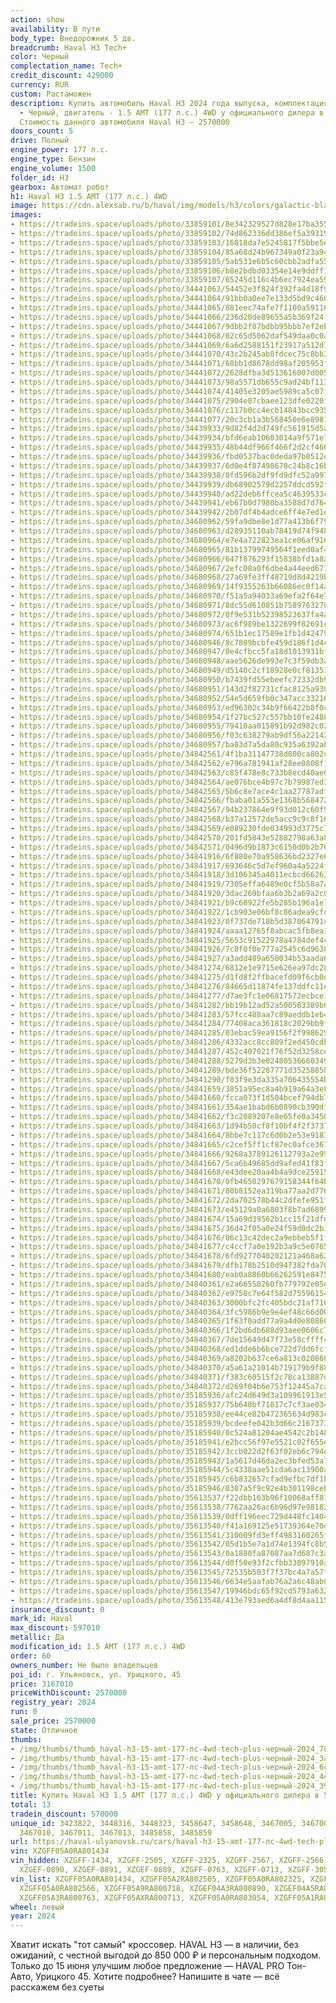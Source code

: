 ```yaml
---
action: show
availability: В пути
body_type: Внедорожник 5 дв.
breadcrumb: Haval H3 Tech+
color: Черный
complectation_name: Tech+
credit_discount: 429000
currency: RUR
custom: Растаможен
description: Купить автомобиль Haval H3 2024 года выпуска, комплектация Tech+, цвет
  - Черный, двигатель - 1.5 AMT (177 л.с.) 4WD у официального дилера в г. Ульяновск.
  Стоимость данного автомобиля Haval H3 – 2570000
doors_count: 5
drive: Полный
engine_power: 177 л.с.
engine_type: Бензин
engine_volume: 1500
folder_id: H3
gearbox: Автомат робот
h1: Haval H3 1.5 AMT (177 л.с.) 4WD
image: https://cdn.alexsab.ru/b/haval/img/models/h3/colors/galactic-black.webp
images:
- https://tradeins.space/uploads/photo/33859101/8e342329527d828e17ba355868a78f7e.JPG
- https://tradeins.space/uploads/photo/33859102/74d862336dd386ef5a393191a4b3a427.JPG
- https://tradeins.space/uploads/photo/33859103/16818da7e5245817f5bbe5eab6e6c7ce.JPG
- https://tradeins.space/uploads/photo/33859104/85a68d24b967349a0f23a94b5fe4c777.JPG
- https://tradeins.space/uploads/photo/33859105/5ab531e6b5c60cbb2adfa550580399f8.JPG
- https://tradeins.space/uploads/photo/33859106/b8e2bdbd03354e14e9ddff139b094dd3.JPG
- https://tradeins.space/uploads/photo/33859107/65245d116c4b6ec7924ea59b357c675e.JPG
- https://tradeins.space/uploads/photo/34441063/54452e3f824f392fa4d18f9d8a92a61d.jpg
- https://tradeins.space/uploads/photo/34441064/91bb0a0ee7e133d5bd9c4605660e34d9.jpg
- https://tradeins.space/uploads/photo/34441065/881eec74afe7f1100a59116770ba4cfb.jpg
- https://tradeins.space/uploads/photo/34441066/236d20de89655a5b369f24f78f535f57.jpg
- https://tradeins.space/uploads/photo/34441067/9dbb2f87bdbb95bbb7ef2eb53005ab6d.jpg
- https://tradeins.space/uploads/photo/34441068/02c65d5062daf549daa0c0ad67281793.jpg
- https://tradeins.space/uploads/photo/34441069/6a6d2588151f23917a512d7f273cc051.jpg
- https://tradeins.space/uploads/photo/34441070/43c2b245ab8fdcec75c8bb306d420ad3.jpg
- https://tradeins.space/uploads/photo/34441071/68bb1d8678dd98af205953f1dd60d1d6.jpg
- https://tradeins.space/uploads/photo/34441072/2628dfba3d513616007d00595edb81c7.jpg
- https://tradeins.space/uploads/photo/34441073/98a5571db655c9ad24bf11311561314d.jpg
- https://tradeins.space/uploads/photo/34441074/41405e3205ae5989ca5c07f70895cb90.jpg
- https://tradeins.space/uploads/photo/34441075/2904e07cbaee123dfe0220f551aab238.jpg
- https://tradeins.space/uploads/photo/34441076/c117b0cc4ecb14843bcc935965425ea4.jpg
- https://tradeins.space/uploads/photo/34441077/20c3cb1a3b568450e6e89818b9b4754f.jpg
- https://tradeins.space/uploads/photo/34439933/9d82f4d2d749fc561915d5a1d74e240b.JPG
- https://tradeins.space/uploads/photo/34439934/bfd6eab10603014a9f571e78f64e23e5.JPG
- https://tradeins.space/uploads/photo/34439935/48b44df966f466f2d2cf46668eaab481.JPG
- https://tradeins.space/uploads/photo/34439936/fbd0537bac0deda97b0512ecb85aca87.JPG
- https://tradeins.space/uploads/photo/34439937/6d0e4f87498678c24b8c16bc999f2e4f.JPG
- https://tradeins.space/uploads/photo/34439938/0fd596b2df9fd9dfc52a997d1580080c.jpg
- https://tradeins.space/uploads/photo/34439939/db68902579d2257ddcd592f794b78418.jpg
- https://tradeins.space/uploads/photo/34439940/ad22deb6ffcea5c4639533c415a808fb.jpg
- https://tradeins.space/uploads/photo/34439941/eb67b0d7980ba3588d7d76417a63432c.jpg
- https://tradeins.space/uploads/photo/34439942/2b07df4b4adce6ff4e7ed1e06b6011e7.jpg
- https://tradeins.space/uploads/photo/34680962/59fa9dbe8e1d77a413b6f79f36776caa.JPG
- https://tradeins.space/uploads/photo/34680963/d28935110ab78419d74f94897a440a4b.JPG
- https://tradeins.space/uploads/photo/34680964/e7e4a722823ea1ce06af916854f06207.JPG
- https://tradeins.space/uploads/photo/34680965/81b13799749564f1eed0af418300dc9c.JPG
- https://tradeins.space/uploads/photo/34680966/647f876293f15838bfd1a8a1e484234f.JPG
- https://tradeins.space/uploads/photo/34680967/2efc08a0f6dbe4a44eed677a00a146d3.JPG
- https://tradeins.space/uploads/photo/34680968/27a69fe3ff48719d8d4219b2a8f122af.JPG
- https://tradeins.space/uploads/photo/34680969/14f9355263b66086ec0f14a5b95a2c84.JPG
- https://tradeins.space/uploads/photo/34680970/f51a5a94033a69efa2f64e7b93858d29.JPG
- https://tradeins.space/uploads/photo/34680971/8dc55d610851b75897632780f68fddbe.JPG
- https://tradeins.space/uploads/photo/34680972/0f9e531b52398523637fa4ac5f539ff1.JPG
- https://tradeins.space/uploads/photo/34680973/ac6f989be1322699f82691c1df1c541c.JPG
- https://tradeins.space/uploads/photo/34680974/651b1ec17589e1fb1d42479f06c5b6c4.JPG
- https://tradeins.space/uploads/photo/34680946/8c7809bcbfe459d186f1d4c6edd392ec.JPG
- https://tradeins.space/uploads/photo/34680947/0e4cfbcc5fa18d1013931bfcf8fe5714.JPG
- https://tradeins.space/uploads/photo/34680948/aae5626de993e7c3f59db3aadc874dac.JPG
- https://tradeins.space/uploads/photo/34680949/d5140c2cf18928e0cf813514a2df8a02.JPG
- https://tradeins.space/uploads/photo/34680950/b7439fd55ebeefc72332db9b98049b29.JPG
- https://tradeins.space/uploads/photo/34680951/143d2f82731cfac8125a9305cff0a195.JPG
- https://tradeins.space/uploads/photo/34680952/54e5d659fb0c347acc33216ec4437d65.JPG
- https://tradeins.space/uploads/photo/34680953/ed96302c34b9f66422b8f0c310ef8dd1.JPG
- https://tradeins.space/uploads/photo/34680954/1f27bc527c557bb10fe248886b62a022.JPG
- https://tradeins.space/uploads/photo/34680955/79410aa015891b92d982c02d8195adf8.JPG
- https://tradeins.space/uploads/photo/34680956/f03c638279ab9df56a221428127fa081.JPG
- https://tradeins.space/uploads/photo/34680957/ba83d7a5da80c935a6392abe95f34996.JPG
- https://tradeins.space/uploads/photo/34842561/4f1ba31147738d800ca802c585374fff.JPG
- https://tradeins.space/uploads/photo/34842562/e796a781941af28ee0808f1999553f1f.JPG
- https://tradeins.space/uploads/photo/34842563/c85f478e8c733b8ecd40ae60046fb5d8.JPG
- https://tradeins.space/uploads/photo/34842564/ae076bce4b97c7b79987ed3a3984f45d.JPG
- https://tradeins.space/uploads/photo/34842565/5b6c8e7ace4c1aa27787adf9440d84bf.JPG
- https://tradeins.space/uploads/photo/34842566/fbaba01a553e1368b5684721e6b80b3c.JPG
- https://tradeins.space/uploads/photo/34842567/94b237864e9f93d012c60f9a6498e075.JPG
- https://tradeins.space/uploads/photo/34842568/b37a12572de5acc9c9c8f16100adcbb2.JPG
- https://tradeins.space/uploads/photo/34842569/e089230fde034993d3775c7bb063037f.JPG
- https://tradeins.space/uploads/photo/34842570/201fd5843e52882798a63a845a020522.JPG
- https://tradeins.space/uploads/photo/34842571/0496d9b1873c6150d0b2b7622d019a71.JPG
- https://tradeins.space/uploads/photo/34841916/6f880e70a958636bd2327e68111916d7.JPG
- https://tradeins.space/uploads/photo/34841917/693646c5d7ef960a4a5224f8b20bc103.JPG
- https://tradeins.space/uploads/photo/34841918/3d106345a4011ecbcd66263b5107871a.JPG
- https://tradeins.space/uploads/photo/34841919/7305effa6489e0cf5b58a7ae72bda424.JPG
- https://tradeins.space/uploads/photo/34841920/3dac269bfaa6b3b2a69a2c0a485add78.JPG
- https://tradeins.space/uploads/photo/34841921/b9c68922fe5b285b196a1e722d33cee7.JPG
- https://tradeins.space/uploads/photo/34841922/1cb903e06bf8c86adea9cfd236fbfa37.JPG
- https://tradeins.space/uploads/photo/34841923/0f737de718b5d387064791ccf7bbcf4d.JPG
- https://tradeins.space/uploads/photo/34841924/aaaa12765f8abcac5fb8ea12255a54f7.JPG
- https://tradeins.space/uploads/photo/34841925/5653c91522978a4784def4c65891a5f3.JPG
- https://tradeins.space/uploads/photo/34841926/7c8f0f0e777a2545c6d96386e427e07a.JPG
- https://tradeins.space/uploads/photo/34841927/a3add489a650034b53aada6f7c66fd75.JPG
- https://tradeins.space/uploads/photo/34841274/6812e1e9715e626ea97dc282e62ca24b.JPG
- https://tradeins.space/uploads/photo/34841275/d1fd8f2ffbacefd09f6cb0d3cc5cb4d0.JPG
- https://tradeins.space/uploads/photo/34841276/84665d11874fe137ddfc11e55c52ccd2.JPG
- https://tradeins.space/uploads/photo/34841277/d7ae3fc1e06817572ecbce1676adcebc.JPG
- https://tradeins.space/uploads/photo/34841282/bb19b12ad52a500583389b0b708f5fb3.JPG
- https://tradeins.space/uploads/photo/34841283/57fcc488aa7c89aeddb1eb4be8e498c7.JPG
- https://tradeins.space/uploads/photo/34841284/77408aca361818c2029bb9fe2c64c07c.JPG
- https://tradeins.space/uploads/photo/34841285/03ebac59ea9156f2f998629450edfb5e.JPG
- https://tradeins.space/uploads/photo/34841286/4332acc8cc809f2ed450cdb89d27cc58.JPG
- https://tradeins.space/uploads/photo/34841287/452c407021f76f52d3258ceb0a9a8283.JPG
- https://tradeins.space/uploads/photo/34841288/5279d3b3e024805366603495a0ccc91c.JPG
- https://tradeins.space/uploads/photo/34841289/bde36f52287771d3525885b695b9baea.JPG
- https://tradeins.space/uploads/photo/34841290/f03f9e3da335a706435554bb9187f1ab.JPG
- https://tradeins.space/uploads/photo/34841659/3851a95ec8a4b919a64a3e8b59d96f2d.JPG
- https://tradeins.space/uploads/photo/34841660/fcca073f1d504bcef794db7b9e2ff5e3.JPG
- https://tradeins.space/uploads/photo/34841661/354ae1babd6b0890cb390d11a09f8395.JPG
- https://tradeins.space/uploads/photo/34841662/f3c2089207e8e65fe0a34505e7f55a29.JPG
- https://tradeins.space/uploads/photo/34841663/1d94b50cf8f10bf4f2f3737b9e92d855.JPG
- https://tradeins.space/uploads/photo/34841664/8bbe7c117c6d0b2e53e9183c33e2aaf5.JPG
- https://tradeins.space/uploads/photo/34841665/c2cef5ff1cf87ec0afce367b572cf228.JPG
- https://tradeins.space/uploads/photo/34841666/9268a3789126112793a2e953829591d3.JPG
- https://tradeins.space/uploads/photo/34841667/5ca6b49685dd9afed41f83f725f8ec9f.JPG
- https://tradeins.space/uploads/photo/34841668/e43dee20aa4b4a9dce259156495f9dd9.JPG
- https://tradeins.space/uploads/photo/34841670/0fb4650297679158344f64b681ea9955.JPG
- https://tradeins.space/uploads/photo/34841671/80b8152ea319ba77aa2d7767c7a9ad1e.JPG
- https://tradeins.space/uploads/photo/34841672/2da702578b44c2dfefe951f4a25d7eb2.JPG
- https://tradeins.space/uploads/photo/34841673/e45129a0a6803f8b7ad6899424f6d52f.JPG
- https://tradeins.space/uploads/photo/34841674/15a69d39562b1cc15f21dfd385441dd2.JPG
- https://tradeins.space/uploads/photo/34841675/36d42f05a0e24f59d0dc2b17d282fa05.JPG
- https://tradeins.space/uploads/photo/34841676/06c13c42dec2a9ebbeb5f1fdbe9a8817.JPG
- https://tradeins.space/uploads/photo/34841677/c4ccf7a0e192b3a9c5e07653e5056cfe.JPG
- https://tradeins.space/uploads/photo/34841678/6fd9277040202121a468a6201f6e947d.JPG
- https://tradeins.space/uploads/photo/34841679/dfb178b2510d947382fda70ae4ba3cbf.JPG
- https://tradeins.space/uploads/photo/34841680/eab0a8860b66262591e8475c5dcc5783.JPG
- https://tradeins.space/uploads/photo/34840361/e2a66550260fb779792e05e361274d76.JPG
- https://tradeins.space/uploads/photo/34840362/e9758c7e64f582d7559615480e008a79.JPG
- https://tradeins.space/uploads/photo/34840363/3000bfc2fc405bdc21af716d56c7396a.JPG
- https://tradeins.space/uploads/photo/34840364/3fc5986b9e9e4ef48c66d000031d7371.JPG
- https://tradeins.space/uploads/photo/34840365/1f63f0add77a9a4d0e808609e25eb73d.JPG
- https://tradeins.space/uploads/photo/34840366/1f2bd6db688d93aee0606c7851d6d28e.JPG
- https://tradeins.space/uploads/photo/34840367/7de15649d47f73e58cffff4e001d8bb6.JPG
- https://tradeins.space/uploads/photo/34840368/ed1dde6b6bce722d7dd6fcf720e7da1b.JPG
- https://tradeins.space/uploads/photo/34840369/a8202b637ce6a813c0208606edd3eb9c.JPG
- https://tradeins.space/uploads/photo/34840370/a5a61a21014b719179b9f88e3af61c34.JPG
- https://tradeins.space/uploads/photo/34840371/f383c60515f2c78ca13887dc1fe4423e.JPG
- https://tradeins.space/uploads/photo/34840372/d269f04b6e753f12445a7ca8e3558c33.JPG
- https://tradeins.space/uploads/photo/35185936/afc24d649d3a109961913e5a81cc517a.jpg
- https://tradeins.space/uploads/photo/35185937/75b640bf71817c7cf3ae03457ef6c7e0.jpg
- https://tradeins.space/uploads/photo/35185938/ee44ce82b472365634d983c65fc608e0.jpg
- https://tradeins.space/uploads/photo/35185939/bcdeefe042b3d66c2167373ce374df39.jpg
- https://tradeins.space/uploads/photo/35185940/0c524a81204ae4542c2b14807854cbb8.jpg
- https://tradeins.space/uploads/photo/35185941/e2bcc56f97e5521c02f655e9f87dabcc.jpg
- https://tradeins.space/uploads/photo/35185942/3ccb022d2f63f02eb6c794e0d3d103c3.jpg
- https://tradeins.space/uploads/photo/35185943/1a5617d46da2ec3bfed53a759680b7f5.jpg
- https://tradeins.space/uploads/photo/35185944/5c4338aae51cda6ac13900a014f5d74d.jpg
- https://tradeins.space/uploads/photo/35185945/c6b832657cfad9efbc7df1b909f0248a.jpg
- https://tradeins.space/uploads/photo/35185946/0307a5f9c92e4b301198ceb3530955d6.jpg
- https://tradeins.space/uploads/photo/35613537/f22dbb163b96f10068aff81b05380560.jpg
- https://tradeins.space/uploads/photo/35613538/7762aa26ac6b96d97e98182f3ae6add5.jpg
- https://tradeins.space/uploads/photo/35613539/0dff196eec729d448fc14045802c7ffa.jpg
- https://tradeins.space/uploads/photo/35613540/f41a169125e51739364e70d7b5e2e33e.jpg
- https://tradeins.space/uploads/photo/35613541/310009fd3eff4983160265faa31f1d1f.jpg
- https://tradeins.space/uploads/photo/35613542/05d1b5e7a1d74e1394fc8b5ede6d465f.jpg
- https://tradeins.space/uploads/photo/35613543/0a1880fa87087aa7d687c3abf76f7173.jpg
- https://tradeins.space/uploads/photo/35613544/d0f50e93f2cfbb33097910a2c5053ede.jpg
- https://tradeins.space/uploads/photo/35613545/72535b503f7f37bc4a7a57f21690a25d.jpg
- https://tradeins.space/uploads/photo/35613546/6634e5aafab76a2a6c48ab09adaf7d52.jpg
- https://tradeins.space/uploads/photo/35613547/19946bdc65f92cd5793a6328379e72a2.jpg
- https://tradeins.space/uploads/photo/35613548/413e793aed6a4df8d4aa1154d9247804.jpg
insurance_discount: 0
mark_id: Haval
max_discount: 597010
metallic: Да
modification_id: 1.5 AMT (177 л.с.) 4WD
order: 60
owners_number: Не было владельцев
poi_id: г. Ульяновск, ул. Урицкого, 45
price: 3167010
priceWithDiscount: 2570000
registry_year: 2024
run: 0
sale_price: 2570000
state: Отличное
thumbs:
- /img/thumbs/thumb_haval-h3-15-amt-177-лс-4wd-tech-plus-черный-2024_78f7e_0.webp
- /img/thumbs/thumb_haval-h3-15-amt-177-лс-4wd-tech-plus-черный-2024_3a427_1.webp
- /img/thumbs/thumb_haval-h3-15-amt-177-лс-4wd-tech-plus-черный-2024_6c7ce_2.webp
- /img/thumbs/thumb_haval-h3-15-amt-177-лс-4wd-tech-plus-черный-2024_4c777_3.webp
- /img/thumbs/thumb_haval-h3-15-amt-177-лс-4wd-tech-plus-черный-2024_399f8_4.webp
title: Купить Haval H3 1.5 AMT (177 л.с.) 4WD у официального дилера в Ульяновске
total: 13
tradein_discount: 570000
unique_id: 3423822, 3448316, 3448323, 3458647, 3458648, 3467005, 3467008, 3467009,
  3467010, 3467011, 3467013, 3485858, 3485859
url: https://haval-ulyanovsk.ru/cars/haval-h3-15-amt-177-лс-4wd-tech-plus-черный-2024/
vin: XZGFF05A0RA801434
vin_hidden: XZGFF-1434, XZGFF-2505, XZGFF-2325, XZGFF-2567, XZGFF-2566, XZGFF-0718,
  XZGEF-0890, XZGEF-0891, XZGEF-0889, XZGFF-0763, XZGFF-0713, XZGFF-3054, XZGFF-2690
vin_list: XZGFF05A0RA801434, XZGFF05A2RA802505, XZGFF05A0RA802325, XZGFF05A2RA802567,
  XZGFF05A0RA802566, XZGFF05A9RA800718, XZGEF04A3RA800890, XZGEF04A5RA800891, XZGEF04A7RA800889,
  XZGFF05A3RA800763, XZGFF05AXRA800713, XZGFF05A0RA803054, XZGFF05A1RA802690
wheel: левый
year: 2024
---
```

Хватит искать "тот самый" кроссовер. HAVAL H3 — в наличии, без ожиданий, с честной выгодой до 850 000 ₽ и персональным подходом. Только до 15 июня улучшим любое предложение — HAVAL PRO Тон-Авто, Урицкого 45. Хотите подробнее? Напишите в чате — всё расскажем без суеты

